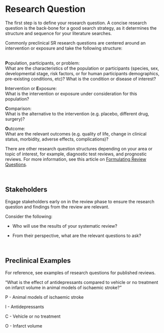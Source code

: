 # Research Question {#researchquestion}

The first step is to define your research question. A concise research question is the back-bone for a good search strategy, as it determines the structure and sequence for your literature searches.

Commonly preclinical SR research questions are centered around an intervention or exposure and take the following structure: 

\
**P**opulation, participants, or problem: 
\
What are the characteristics of the population or participants (species, sex, developmental stage, risk factors, or for human participants demographics, pre-existing conditions, etc)?
What is the condition or disease of interest?


**I**ntervention or **E**xposure: 
\
What is the intervention or exposure under consideration for this population?


**C**omparison: 
\
What is the alternative to the intervention (e.g. placebo, different drug, surgery)?

**O**utcome:
\
What are the relevant outcomes (e.g. quality of life, change in clinical status, morbidity, adverse effects, complications)?



There are other research question structures depending on your area or topic of interest, for example, diagnostic test reviews, and prognostic reviews. 
For more information, see this article on [Formulating Review Questions](https://journals.library.ualberta.ca/eblip/index.php/EBLIP/article/view/9741/8144){target="_blank"}.

<br>

## Stakeholders

Engage stakeholders early on in the review phase to ensure the research question and findings from the review are relevant. 

Consider the following: 

- Who will use the results of your systematic review?

- From their perspective, what are the relevant questions to ask?


<br>

## Preclinical Examples

For reference, see examples of research questions for published reviews. 

“What is the effect of antidepressants compared to vehicle or no treatment on infarct volume in animal models of ischaemic stroke?”

P - Animal models of ischaemic stroke  

I - Antidepressants

C - Vehicle or no treatment

O - Infarct volume


